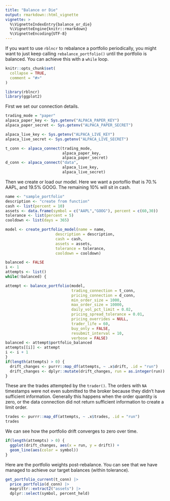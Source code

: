 ```yaml
---
title: "Balance or Die"
output: rmarkdown::html_vignette
vignette: >
  %\VignetteIndexEntry{balance_or_die}
  %\VignetteEngine{knitr::rmarkdown}
  %\VignetteEncoding{UTF-8}
---
```


If you want to use `rblncr` to rebalance a portfolio periodically, you might want to just keep calling `rebalance_portfolio()` until the portfolio is balanced. You can achieve this with a `while` loop.

```r
knitr::opts_chunk$set(
  collapse = TRUE,
  comment = "#>"
)
```

```r
library(rblncr)
library(ggplot2)
```

First we set our connection details.

```r
trading_mode = "paper"
alpaca_paper_key <- Sys.getenv("ALPACA_PAPER_KEY")
alpaca_paper_secret <- Sys.getenv("ALPACA_PAPER_SECRET")

alpaca_live_key <- Sys.getenv("ALPACA_LIVE_KEY")
alpaca_live_secret <- Sys.getenv("ALPACA_LIVE_SECRET")

t_conn <- alpaca_connect(trading_mode,
                         alpaca_paper_key,
                         alpaca_paper_secret)
d_conn <- alpaca_connect("data",
                         alpaca_live_key,
                         alpaca_live_secret)

```

Then we create or load our model. Here we want a portoflio that is 70.% AAPL, and 19.5% GOOG. The remaining 10% will sit in cash.

```r
name <- "sample_portfolio"
description <- "create from function"
cash <- list(percent = 10)
assets <- data.frame(symbol = c("AAPL","GOOG"), percent = c(60,30))
tolerance <- list(percent = 5)
cooldown <- list(days = 365)

model <- create_portfolio_model(name = name,
                      description = description,
                      cash = cash,
                      assets = assets,
                      tolerance = tolerance,
                      cooldown = cooldown)
```

```r
balanced <- FALSE
i <- 1
attempts <- list()
while(!balanced) {

attempt <- balance_portfolio(model,
                             trading_connection = t_conn,
                             pricing_connection = d_conn,
                             min_order_size = 1000,
                             max_order_size = 10000,
                             daily_vol_pct_limit = 0.02,
                             pricing_spread_tolerance = 0.01,
                             pricing_overrides = NULL,
                             trader_life = 60,
                             buy_only = FALSE,
                             resubmit_interval = 10,
                             verbose = FALSE)
balanced <- attempt$portfolio_balanced
attempts[[i]] <- attempt
i <- i + 1
}
if(length(attempts) > 0) {
  drift_changes <- purrr::map_df(attempts, ~ .x$drift, .id = "run")
  drift_changes <- dplyr::mutate(drift_changes, run = as.integer(run))
}

```

These are the trades attempted by the `trader()`. The orders with `NA` timestamps were not even submitted to the broker because they didn't have sufficient information. Generally this happens when the order quantity is zero, or the data connection did not return sufficient information to create a limit order.

```r
trades <- purrr::map_df(attempts, ~ .x$trades, .id = "run")
trades
```

We can see how the portfolio drift converges to zero over time.

```r
if(length(attempts) > 0) {
  ggplot(drift_changes, aes(x = run, y = drift)) +
  geom_line(aes(color = symbol))
}
```

Here are the portfolio weights post-rebalance. You can see that we have managed to achieve our target balances (within tolerance).

```r

get_portfolio_current(t_conn) |> 
  price_portfolio(d_conn) |> 
  magrittr::extract2("assets") |> 
  dplyr::select(symbol, percent_held)

```
